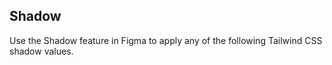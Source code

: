 

<Meta title="Foundation/Shadow" />

<Logo />

## Shadow

<Description>
  Use the Shadow feature in Figma to apply any of the following Tailwind CSS
  shadow values.
</Description>

<Shadow />

